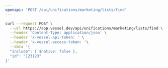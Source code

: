 ```yaml
---
openapi: 'POST /api/unifications/marketing/lists/find'
---
```


<RequestExample>

```bash Request
curl --request POST \
  --url https://app.vessel.dev/api/unifications/marketing/lists/find \
  --header 'Content-Type: application/json' \
  --header 'x-vessel-api-token: ' \
  --header 'x-vessel-access-token: '\
  --data '{
  "include": { $native: false },
  "id": "123123"
}'
```

</RequestExample>
